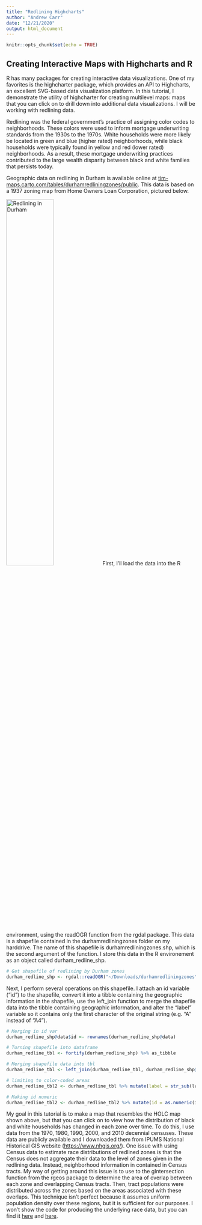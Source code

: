 ```yaml
---
title: "Redlining Highcharts"
author: "Andrew Carr"
date: "12/21/2020"
output: html_document
---
```


```r
knitr::opts_chunk$set(echo = TRUE)
```

## Creating Interactive Maps with Highcharts and R

R has many packages for creating interactive data visualizations.  One of my favorites is the highcharter package, which provides an API to Highcharts, an excellent SVG-based data visualization platform.  In this tutorial, I demonstrate the utility of highcharter for creating multilevel maps: maps that you can click on to drill down into additional data visualizations.  I will be working with redlining data. 

Redlining was the federal government's practice of assigning color codes to neighborhoods.  These colors were used to inform mortgage underwriting standards from the 1930s to the 1970s.  White households were more likely be located in green and blue (higher rated) neighborhoods, while black households were typically found in yellow and red (lower rated) neighborhoods.  As a result, these mortgage underwriting practices contributed to the large wealth disparity between black and white families that persists today.

Geographic data on redlining in Durham is available online at [tim-maps.carto.com/tables/durhamredliningzones/public](https://tim-maps.carto.com/tables/durhamredliningzones/public).  This data is based on a 1937 zoning map from Home Owners Loan Corporation, pictured below.

![Redlining in Durham](Redlining_Durham.png){#id .class width=50% height=50%}
First, I'll load the data into the R environment, using the readOGR function from the rgdal package.  This data is a shapefile contained in the durhamredliningzones folder on my harddrive.  The name of this shapefile is durhamredliningzones.shp, which is the second argument of the function.  I store this data in the R environement as an object called durham_redline_shp. 

```r
# Get shapefile of redlining by Durham zones 
durham_redline_shp <- rgdal::readOGR("~/Downloads/durhamredliningzones", "durhamredliningzones")
```

Next, I perform several operations on this shapefile.  I attach an id variable ("id") to the shapefile, convert it into a tibble containing the geographic information in the shapefile, use the left_join function to merge the shapefile data into the tibble containing geographic information, and alter the "label" variable so it contains only the first character of the original string (e.g. "A" instead of "A4").   

```r
# Merging in id var
durham_redline_shp@data$id <- rownames(durham_redline_shp@data)

# Turning shapefile into dataframe 
durham_redline_tbl <- fortify(durham_redline_shp) %>% as_tibble

# Merging shapefile data into tbl 
durham_redline_tbl <- left_join(durham_redline_tbl, durham_redline_shp@data, "id") 

# limiting to color-coded areas
durham_redline_tbl2 <- durham_redline_tbl %>% mutate(label = str_sub(label, 1, 1))

# Making id numeric 
durham_redline_tbl2 <- durham_redline_tbl2 %>% mutate(id = as.numeric(id))
```

My goal in this tutorial is to make a map that resembles the HOLC map shown above, but that you can click on to view how the distribution of black and white households has changed in each zone over time.  To do this, I use data from the 1970, 1980, 1990, 2000, and 2010 decennial censuses.  These data are publicly available and I downloaded them from IPUMS National Historical GIS website ([https://www.nhgis.org/](https://www.nhgis.org/)).  One issue with using Census data to estimate race distributions of redlined zones is that the Census does not aggregate their data to the level of zones given in the redlining data.  Instead, neighborhood information in contained in Census tracts.  My way of getting around this issue is to use to the gIntersection function from the rgeos package to determine the area of overlap between each zone and overlapping Census tracts.  Then, tract populations were distributed across the zones based on the areas associated with these overlaps.  This technique isn't perfect because it assumes uniform population density over these regions, but it is sufficient for our purposes.  I won't show the code for producing the underlying race data, but you can find it [here]() and [here]().













 